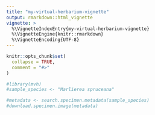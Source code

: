 ```yaml
---
title: "my-virtual-herbarium-vignette"
output: rmarkdown::html_vignette
vignette: >
  %\VignetteIndexEntry{my-virtual-herbarium-vignette}
  %\VignetteEngine{knitr::rmarkdown}
  %\VignetteEncoding{UTF-8}
---
```


```r
knitr::opts_chunk$set(
  collapse = TRUE,
  comment = "#>"
)
```

```r
#library(mvh)
#sample_species <- "Marlierea spruceana"

#metadata <- search.specimen.metadata(sample_species)
#download.specimen.image(metadata)
```
